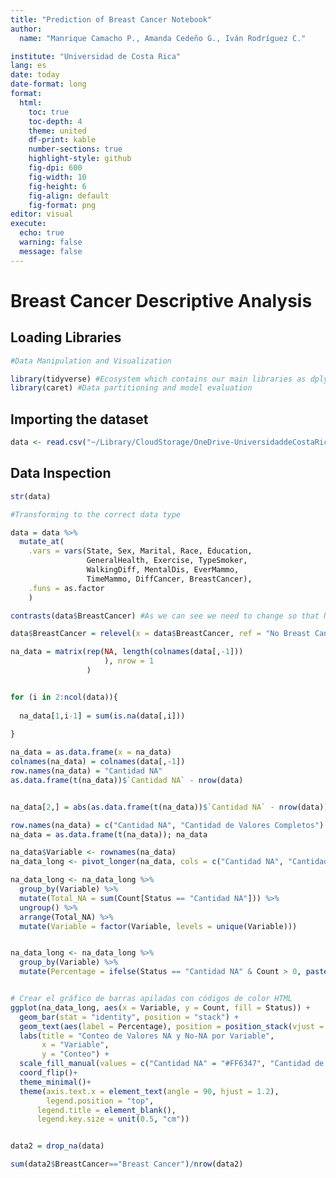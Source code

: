```yaml
---
title: "Prediction of Breast Cancer Notebook"
author: 
  name: "Manrique Camacho P., Amanda Cedeño G., Iván Rodríguez C."

institute: "Universidad de Costa Rica"
lang: es  
date: today
date-format: long
format: 
  html:
    toc: true
    toc-depth: 4
    theme: united
    df-print: kable
    number-sections: true
    highlight-style: github
    fig-dpi: 600
    fig-width: 10
    fig-height: 6
    fig-align: default
    fig-format: png
editor: visual
execute: 
  echo: true
  warning: false
  message: false
---
```


# Breast Cancer Descriptive Analysis

## Loading Libraries

```r
#Data Manipulation and Visualization

library(tidyverse) #Ecosystem which contains our main libraries as dplyr and ggplot2
library(caret) #Data partitioning and model evaluation
```

## Importing the dataset

```r
data <- read.csv("~/Library/CloudStorage/OneDrive-UniversidaddeCostaRica/GitHub/Predicción_Cancer/data/processed/data.csv", row.names=1)
```

## Data Inspection

```r
str(data)
```

```r
#Transforming to the correct data type 

data = data %>% 
  mutate_at(
    .vars = vars(State, Sex, Marital, Race, Education,
                 GeneralHealth, Exercise, TypeSmoker,
                 WalkingDiff, MentalDis, EverMammo,
                 TimeMammo, DiffCancer, BreastCancer), 
    .funs = as.factor
    )

contrasts(data$BreastCancer) #As we can see we need to change so that No Breast Cancer is 0

data$BreastCancer = relevel(x = data$BreastCancer, ref = "No Breast Cancer")
```



```r
na_data = matrix(rep(NA, length(colnames(data[,-1]))
                     ), nrow = 1
                 )


for (i in 2:ncol(data)){
 
  na_data[1,i-1] = sum(is.na(data[,i]))
   
}

na_data = as.data.frame(x = na_data)
colnames(na_data) = colnames(data[,-1])
row.names(na_data) = "Cantidad NA"
as.data.frame(t(na_data))$`Cantidad NA` - nrow(data)


na_data[2,] = abs(as.data.frame(t(na_data))$`Cantidad NA` - nrow(data))

row.names(na_data) = c("Cantidad NA", "Cantidad de Valores Completos")
na_data = as.data.frame(t(na_data)); na_data

na_data$Variable <- rownames(na_data)
na_data_long <- pivot_longer(na_data, cols = c("Cantidad NA", "Cantidad de Valores Completos"), names_to = "Status", values_to = "Count")

na_data_long <- na_data_long %>%
  group_by(Variable) %>%
  mutate(Total_NA = sum(Count[Status == "Cantidad NA"])) %>%
  ungroup() %>%
  arrange(Total_NA) %>%
  mutate(Variable = factor(Variable, levels = unique(Variable)))


na_data_long <- na_data_long %>%
  group_by(Variable) %>%
  mutate(Percentage = ifelse(Status == "Cantidad NA" & Count > 0, paste0(round((Count / sum(Count)) * 100, 1), "%"), ""))


# Crear el gráfico de barras apiladas con códigos de color HTML
ggplot(na_data_long, aes(x = Variable, y = Count, fill = Status)) +
  geom_bar(stat = "identity", position = "stack") +
  geom_text(aes(label = Percentage), position = position_stack(vjust = 0.5), color = "white", size = 3) +
  labs(title = "Conteo de Valores NA y No-NA por Variable",
       x = "Variable",
       y = "Conteo") +
  scale_fill_manual(values = c("Cantidad NA" = "#FF6347", "Cantidad de Valores Completos" = "#1E90FF"))+
  coord_flip()+
  theme_minimal()+ 
  theme(axis.text.x = element_text(angle = 90, hjust = 1.2),
        legend.position = "top",
      legend.title = element_blank(),
      legend.key.size = unit(0.5, "cm"))


data2 = drop_na(data)

sum(data2$BreastCancer=="Breast Cancer")/nrow(data2)
```


